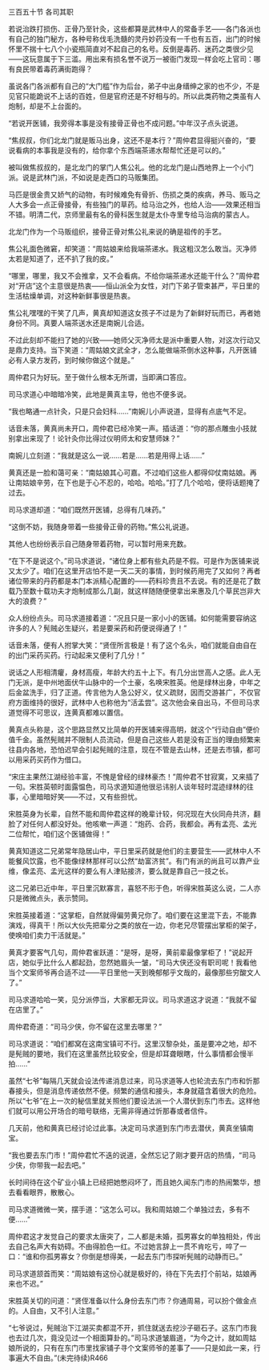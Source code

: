 

三百五十节 各司其职

若说治跌打损伤、正骨乃至针灸，这些都算是武林中人的常备手艺――各门各派也有自己的独门秘方，各种号称伐毛洗髓的灵丹妙药没有一千也有五百，出门的时候怀里不揣十七八个小瓷瓶简直对不起自己的名号。反倒是毒药、迷药之类很少见――这玩意属于下三滥。用出来有损名誉不说万一被衙门发现一样会吃上官司：哪有良民带着毒药满街跑得？

虽说各门各派都有自己的“大门槛”作为后台，弟子中出身缙绅之家的也不少，不是见官只能跪说不上话的百姓，但是官府还是不好相与的。所以此类药物之类虽有人炮制，却是不上台面的。

“若说开医铺，我旁得本事是没有接骨正骨也不成问题。”中年汉子点头说道。

“焦叔叔，你们北龙门就是贩马出身，这还不是本行？”周仲君显得挺兴奋的，“要说看病的本事我是没有的，给你拿个东西端茶递水帮帮忙还是可以的。”

被叫做焦叔叔的，是北龙门的掌门人焦公礼。他的北龙门是山西地界上一个小门派。说是武林门派，不如说是走西口的马贩集团。

马匹是很金贵又娇气的动物，有时候难免有骨折、伤损之类的疾病，养马、贩马之人大多会一点正骨接骨，有些独门的草药。给马治之外，也给人治――效果还相当不错。明清二代，京师里最有名的骨科医生就是太仆寺里专给马治病的蒙古人。

北龙门作为一个马贩组织，接骨正骨对焦公礼来说的确是祖传的手艺。

焦公礼面色微窘，却笑道：“周姑娘来给我端茶递水。我这粗汉怎么敢当。灭净师太若是知道了，还不扒了我的皮。”

“哪里，哪里，我又不会推拿，又不会看病。不给你端茶递水还能干什么？”周仲君对“开店”这个主意很是热衷――恒山派全为女性，对门下弟子管束甚严，平日里的生活枯燥单调，对这种新鲜事很是热衷。

焦公礼嘿嘿的干笑了几声，黄真却知道这女孩子不过是为了新鲜好玩而已，再者她身份不同。真要人端茶送水还是南婉儿合适。

不过此刻却不能扫了她的兴致――她师父灭净师太是派中重要人物，对这次行动又是鼎力支持。当下笑道：“周姑娘文武全才，怎么能做端茶倒水这种事，凡开医铺必有人录方发药，到时候你做这个就是。”

周仲君只为好玩。至于做什么根本无所谓，当即满口答应。

司马求道心中暗暗冷笑，此地是黄真主导，他也不便多说。

“我也略通一点针灸，只是只会妇科……”南婉儿小声说道，显得有点底气不足。

话音未落，黄真尚未开口，周仲君已经冷笑一声。插话道：“你的那点雕虫小技就别拿出来现了！论针灸你比得过仪明师太和安慧师妹？”

南婉儿立刻道：“我就是这么一说……若是……若是用得上话……”

黄真还是一脸和蔼可亲：“南姑娘其心可嘉。不过咱们这些人都得仰仗南姑娘。再让南姑娘辛劳，在下也是于心不忍的，哈哈。哈哈。”打了几个哈哈，便将话题掩了过去。

司马求道却道：“咱们既然开医铺，总得有几味药。”

“这倒不妨，我随身带着一些接骨正骨的药物。”焦公礼说道。

其他人也纷纷表示自己随身带着药物，可以暂时用来充数。

“在下不是说这个。”司马求道说，“诸位身上都有些丸药是不假。可是作为医铺来说又太少了。咱们在这里开店怕不是一天二天的事情，到时候药用完了又如何？再者诸位带来的丹药都是本门本派精心配置的――药料珍贵且不去说。有的还是花了数载乃至数十载功夫才炮制成那么几副，就这样随随便便拿出来惠及几个草民岂非大大的浪费？”

众人纷纷点头。司马求道接着道：“况且只是一家小小的医铺。如何能需要容纳这许多的人？髡贼必生疑兴，若是要采药和药便说得通了！”

话音未落，便有人拊掌大笑：“贤侄所言极是！有了这个名头，咱们就能自由自在的出门采药买药。行动起来又便利了几分！”

说话之人形相清癯，身材高瘦，年龄大约五十上下。有几分出世高人之感。此人无门无派，是中州地面伏牛山脉中的一个土豪，名唤宋胜英。他是绿林出身，中年之后金盆洗手，归了正道。传言他为人急公好义，仗义疏财，因而交游甚广，不仅官府方面维持的很好，武林中人也称他为“活孟尝”。这次他会亲自出马，不但司马求道觉得不可思议，连黄真都难以置信。

黄真点头称是，这个思路显然又比简单的开医铺来得高明，就这个“行动自由”便价值千金。虽然髡贼并不限制人员流动，但是自己这些人若是没有正当的理由频繁来往县内各地，恐怕迟早会引起髡贼的注意，现在不管是去山林，还是去市镇，都可以用采药买药作为借口。

“宋庄主果然江湖经验丰富，不愧是曾经的绿林豪杰！”周仲君不甘寂寞，又来插了一句。宋胜英顿时面露愠色，司马求道知道他很忌讳别人谈年轻时混迹绿林的往事，心里暗暗好笑――不过，又有些担忧。

宋胜英身为长辈，自然不能和周仲君这样的晚辈计较，何况现在大伙同舟共济，翻脸了对任何人都没好处。他咳嗽一声道：“炮药、合药，我都会。再有孟亮、孟光二位帮忙，咱们这个医铺做得！”

黄真知道这二兄弟常年隐居山中，平日里采药就是他们的主要营生――武林中人不能餐风饮露，也不能像绿林那样可以公然“劫富济贫”。有门有派的尚且可以靠产业维，像孟亮、孟光这样的要么有人津贴接济，要么就是靠自己一技之长。

这二兄弟已近中年，平日里沉默寡言，喜怒不形于色，听得宋胜英这么说，二人亦只是微微点头，表示赞同。

宋胜英接着道：“这掌柜，自然就得偏劳黄兄你了。咱们要在这里混下去，不能靠演戏，得真干！所以大伙先把辈分之类的放在一边，你老兄尽管摆出掌柜的架子，使唤咱们卖力干活就是。”

黄真才要客气几句，周仲君雀跃道：“是呀，是呀，黄前辈最像掌柜了！”说起开店，她似乎比什么人都起劲，忽然她眉头一皱，“司马大侠还没有职司呢！我看他当个文案师爷再合适不过――平日里他一天到晚郁郁乎文哉的，最像那些穷酸文人了。”

司马求道哈哈一笑，见分派停当，大家都无异议。司马求道这才说道：“我就不留在店里了。”

周仲君奇道：“司马少侠，你不留在这里去哪里？”

司马求道说：“咱们都窝在这南宝镇可不行。这里汉黎杂处，虽是要冲之地，却不是髡贼的要地，我们在这里虽然比较安全，但是却耳聋眼瞎，什么事情都会慢半拍……”

虽然“七爷”每隔几天就会设法传递消息过来，司马求道等人也轮流去东门市和忻那春接头，但是消息传递依然不便。频繁的通信和接头，本身就蕴含着很大的危险。所以“七爷”在上一次的秘信里就关照他们要设法派一个人潜伏到东门市去。这样他们就可以用公开场合的暗号联络，无需非得通过忻那春或者信件。

几天前，他和黄真已经讨论过此事。决定司马求道到东门市去潜伏，黄真坐镇南宝。

“我也要去东门市！”周仲君忙不迭的说道，全然忘记了刚才要开店的热情，“司马少侠，你带我一起去吧。”

长时间待在这个矿业小镇上已经把她憋闷坏了，而且她久闻东门市的热闹繁华，想去看看眼界，散散心。

司马求道微微一笑，摆手道：“这怎么可以。我和周姑娘二个单独过去，多有不便……”

周仲君这才发觉自己的要求太唐突了，二人都是未婚，孤男寡女的单独相处，传出去自己名声大有妨碍。不由得脸色一红。不过她言辞上一贯不肯吃亏，啐了一口：“谁和你孤男寡女？你倒是想得美，一起去东门市探听髡贼的动静而已。”

司马求道颔首而笑：“周姑娘有这份心就是极好的，待在下先去打个前站，姑娘再来也不迟。”

宋胜英关切的问道：“贤侄准备以什么身份去东门市？你通周易，可以扮个做金点的。人自由，又不引人注意。”

“七爷说过，髡贼治下江湖买卖都混不开，抓住就送去挖沙子砸石子。这东门市我也去过几次，竟没见过一个相面算卦的。”司马求道皱眉道，“为今之计，就如周姑娘所说的，只有在东门市里找家铺子寻个文案师爷的差事了――只是如此一来，行事遍大不自由。”(未完待续)R466

